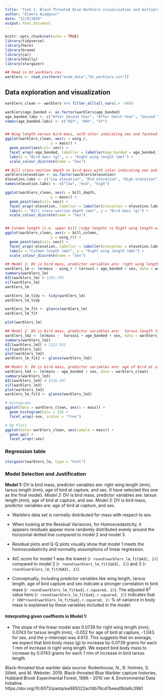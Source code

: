 ```yaml
---
title: 'Task 1: Black-Throated Blue Warblers visualization and multiple linear regression'
author: "Elmera Azadpour"
date: "12/9/2020"
output: html_document
---
```


```r
knitr::opts_chunk$set(echo = TRUE)
library(tidyverse)
library(here)
library(broom)
library(car)
library(GGally)
library(stargazer)
```

```r
## Read in bt_warblers.csv
warblers <- read_csv(here("exam_data","bt_warblers.csv"))
```

## Data exploration and visualization
```r
warblers_clean <- warblers %>% filter_all(all_vars(.> -98))

warblers$age_banded <- as.factor(warblers$age_banded)
age_banded.labs <- c("After Second Year", "After Hatch Year", "Second Year")
names(age_banded.labs) <- c("ASY", "AHY", "SY")


## Wing length versus bird mass, with color indicating sex and faceted by bird age at capture
ggplot(warblers_clean, aes(x = wing_r,
                     y = mass)) +
  geom_point(aes(col= sex)) +
  facet_wrap(~age_banded, labeller = labeller(age_banded = age_banded.labs)) +
  labs(y = "Bird mass (g)", x = "Right wing length (mm)") +
  scale_colour_discrete(name = "Sex")

## Bill cross-section depth vs bird mass with color indicating sex and faceted by elevation
warblers$elevation <- as.factor(warblers$elevation)
elevation.labs <- c("Low elevation", "Mid elevation", "High elevation")
names(elevation.labs) <- c("low", "mid", "high")

ggplot(warblers_clean, aes(x = bill_depth,
                     y = mass)) +
  geom_point(aes(col= sex)) +
  facet_wrap(~elevation, labeller = labeller(elevation = elevation.labs)) +
  labs(x = "Bill cross-section depth (mm)", y = "Bird mass (g)") +
  scale_colour_discrete(name = "Sex")


## Culmen length (i.e. upper bill ridge length) vs Right wing length with color indicating sex and faceted by elevation
ggplot(warblers_clean, aes(x = bill_culmen,
                     y = wing_r)) +
  geom_point(aes(col= sex)) +
  facet_wrap(~elevation, labeller = labeller(elevation = elevation.labs)) +
  labs(x = "Culmen length (mm)", y = "Right wing length (mm)") +
  scale_colour_discrete(name = "Sex")
```

```r
## Model 1: DV is bird mass, predictor variables are: right wing length (mm), tarsus length (mm), age of bird at capture, and sex. 
warblers_lm <- lm(mass ~ wing_r + tarsus1 + age_banded + sex, data = warblers_clean)
summary(warblers_lm)
AIC(warblers_lm) # 1202.795
vif(warblers_lm) 
warblers_lm 

warblers_lm_tidy <- tidy(warblers_lm)
warblers_lm_tidy

warblers_lm_fit <- glance(warblers_lm)
warblers_lm_fit

plot(warblers_lm)

## Model 2: DV is bird mass, predictor variables are:  tarsus length (mm), age of bird at capture, and sex. 
warblers_lm2 <- lm(mass ~  tarsus1 + age_banded + sex, data = warblers_clean)
summary(warblers_lm2)
AIC(warblers_lm2) # 1222.922
vif(warblers_lm2)
plot(warblers_lm2)
warblers_lm_fit2 <- glance(warblers_lm2)

## Model 3: DV is bird mass, predictor variables are: age of bird at capture, and sex. 
warblers_lm3 <- lm(mass ~ age_banded + sex, data = warblers_clean)
summary(warblers_lm3)
AIC(warblers_lm3) # 1226.497
vif(warblers_lm3)
plot(warblers_lm3)
warblers_lm_fit3 <- glance(warblers_lm3)

# Histograms
ggplot(data = warblers_clean, aes(x = mass)) +
  geom_histogram(bins = 15) +
  facet_wrap(~sex, scales = "free")

# QQ Plots
ggplot(data= warblers_clean, aes(sample = mass)) +
  geom_qq() +
  facet_wrap(~sex)
```

### Regression table
```r
stargazer(warblers_lm, type = "html")
```

### Model Selection and Justification 
**Model 1:** DV is bird mass, predictor variables are: right wing length (mm), tarsus length (mm), age of bird at capture, and sex. (I have selected this one as the final model).
*Model 2:* DV is bird mass, predictor variables are:  tarsus length (mm), age of bird at capture, and sex.
*Model 3:* DV is bird mass, predictor variables are: age of bird at capture, and sex.

+ Warblers data set is normally distributed for mass with respect to sex. 

+ When looking at the Residual Variances, for Homoscedasticity, it appears residuals appear more randomly distributed evenly around the horizontal dotted line compared to model 2 and model 3.

+ Residual plots and Q-Q plots visually show that model 1  meets the homoscedasticity and normality assumptions of linear regression.

+ AIC score for model 1 was the lowest (`r round(warblers_lm_fit$AIC, 2)`) compared to model 2 (`r round(warblers_lm_fit2$AIC, 2)`) and 3 (`r round(warblers_lm_fit3$AIC, 2)`). 

+ Conceptually, including predictor variables like wing length, tarsus length, age of bird capture and sex indicate a stronger correlation to bird mass (`r round(warblers_lm_fit$adj.r.squared, 2)`). The adjusted R^2^ value here (`r round(warblers_lm_fit$adj.r.squared, 2)`) indicates that `r 100*round(warblers_lm_fit$adj.r.squared, 2)` % of variance in body mass is explained by these variables included in the model.

#### Interpreting given coeffients in Model 1:
+ The slope of the linear model was 0.0739 for right wing length (mm), 0.0743 for tarsus length (mm), -0.052 for age of bird at capture, -1.043 for sex, and the y-intercept was 4.613. This suggests that on average, we expect that bird body mass (g) to increase by 0.0739 grams for each 1 mm of increase in right wing length. We expect bird body mass to increase by 0.0743 grams for each 1 mm of increase in bird tarsus length. 

Black-throated blue warbler data source: Rodenhouse, N., R. Holmes, S. Sillett, and M. Webster. 2019. Black-throated Blue Warbler capture histories, Hubbard Brook Experimental Forest, 1986 - 2010 ver 4. Environmental Data Initiative. https://doi.org/10.6073/pasta/ea985022acfdb76cd7beeaf8da6c39b1